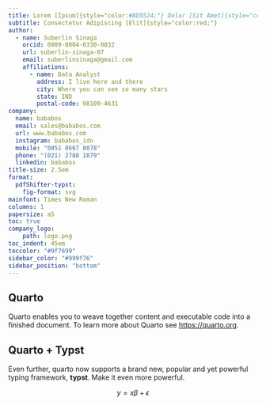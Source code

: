 ```yaml
---
title: Lorem [Ipsum]{style="color:#8D5524;"} Dolor [Sit Amet]{style="color:#FFBF00;"}
subtitle: Consectetur Adipiscing [Elit]{style="color:red;"}
author:
  - name: Suberlin Sinaga
    orcid: 0009-0004-6330-0032
    url: suberlin-sinaga-07
    email: suberlinsinaga@gmail.com
    affiliations:
      - name: Data Analyst
        address: I live here and there
        city: Where you can see so many stars
        state: IND
        postal-code: 98109-4631
company:
  name: bababos
  email: sales@bababos.com
  url: www.bababos.com
  instagram: bababos_idn
  mobile: "0851 8667 8078"
  phone: "(021) 2788 1879"
  linkedin: bababos
title-size: 2.5em
format:
  pdfShifter-typst:
    fig-format: svg
mainfont: Times New Roman
columns: 1
papersize: a5
toc: true
company_logo:
    path: logo.png
toc_indent: 45em
toccolor: "#9f7699"
sidebar_color: "#999f76"
sidebar_position: "bottom"
---
```


`#colbreak()`{=typst}

## Quarto

Quarto enables you to weave together content and executable code into a finished document. To learn more about Quarto see <https://quarto.org>.

## Quarto + Typst

Even further, quarto now supports a brand new, popular and yet powerful typing framework, **typst**. Make it even more powerful.

$$
y = x\beta + \epsilon
$$